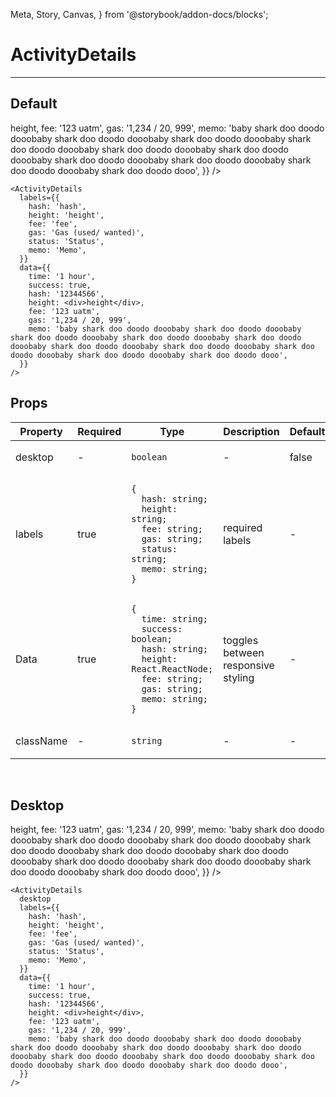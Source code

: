   Meta, Story, Canvas,
} from '@storybook/addon-docs/blocks';

<Meta title="ActivityDetails" component={ActivityDetails} />

# ActivityDetails
---
## Default
<Canvas>
  <Story name="Default">
    <ActivityDetails
      labels={{
        hash: 'hash',
        height: 'height',
        fee: 'fee',
        gas: 'Gas (used/ wanted)',
        status: 'Status',
        memo: 'Memo',
      }}
      data={{
        time: '1 hour',
        success: true,
        hash: '12344566',
        height: <div>height</div>,
        fee: '123 uatm',
        gas: '1,234 / 20, 999',
        memo: 'baby shark doo doodo dooobaby shark doo doodo dooobaby shark doo doodo dooobaby shark doo doodo dooobaby shark doo doodo dooobaby shark doo doodo dooobaby shark doo doodo dooobaby shark doo doodo dooobaby shark doo doodo dooobaby shark doo doodo dooo',
      }}
    />
  </Story>
</Canvas>

```
<ActivityDetails
  labels={{
    hash: 'hash',
    height: 'height',
    fee: 'fee',
    gas: 'Gas (used/ wanted)',
    status: 'Status',
    memo: 'Memo',
  }}
  data={{
    time: '1 hour',
    success: true,
    hash: '12344566',
    height: <div>height</div>,
    fee: '123 uatm',
    gas: '1,234 / 20, 999',
    memo: 'baby shark doo doodo dooobaby shark doo doodo dooobaby shark doo doodo dooobaby shark doo doodo dooobaby shark doo doodo dooobaby shark doo doodo dooobaby shark doo doodo dooobaby shark doo doodo dooobaby shark doo doodo dooobaby shark doo doodo dooo',
  }}
/>
```

## Props
<table>
<thead>
  <tr>
    <th>Property</th>
    <th>Required</th>
    <th>Type</th>
    <th>Description</th>
    <th>Default</th>
  </tr>
  </thead>
<tbody>
  <tr>
    <td>desktop</td>
    <td>-</td>
    <td>

`boolean`

  </td>
    <td>-</td>
    <td>false</td>
  </tr>

  <tr>
    <td>labels</td>
    <td>true</td>
    <td>

```
{
  hash: string;
  height: string;
  fee: string;
  gas: string;
  status: string;
  memo: string;
}
```

  </td>
    <td>required labels</td>
    <td>-</td>
  </tr>

  <tr>
    <td>Data</td>
    <td>true</td>
    <td>

```
{
  time: string;
  success: boolean;
  hash: string;
  height: React.ReactNode;
  fee: string;
  gas: string;
  memo: string;
}
```

  </td>
    <td>toggles between responsive styling</td>
    <td>-</td>
  </tr>

  <tr>
    <td>className</td>
    <td>-</td>
    <td>

`string`

  </td>
    <td>-</td>
    <td>-</td>
  </tr>
  </tbody>
</table>
<br/>


## Desktop
<Canvas>
  <Story name="Desktop">
    <ActivityDetails
      desktop
      labels={{
        hash: 'hash',
        height: 'height',
        fee: 'fee',
        gas: 'Gas (used/ wanted)',
        status: 'Status',
        memo: 'Memo',
      }}
      data={{
        time: '1 hour',
        success: true,
        hash: '12344566',
        height: <div>height</div>,
        fee: '123 uatm',
        gas: '1,234 / 20, 999',
        memo: 'baby shark doo doodo dooobaby shark doo doodo dooobaby shark doo doodo dooobaby shark doo doodo dooobaby shark doo doodo dooobaby shark doo doodo dooobaby shark doo doodo dooobaby shark doo doodo dooobaby shark doo doodo dooobaby shark doo doodo dooo',
      }}
    />
  </Story>
</Canvas>

```
<ActivityDetails
  desktop
  labels={{
    hash: 'hash',
    height: 'height',
    fee: 'fee',
    gas: 'Gas (used/ wanted)',
    status: 'Status',
    memo: 'Memo',
  }}
  data={{
    time: '1 hour',
    success: true,
    hash: '12344566',
    height: <div>height</div>,
    fee: '123 uatm',
    gas: '1,234 / 20, 999',
    memo: 'baby shark doo doodo dooobaby shark doo doodo dooobaby shark doo doodo dooobaby shark doo doodo dooobaby shark doo doodo dooobaby shark doo doodo dooobaby shark doo doodo dooobaby shark doo doodo dooobaby shark doo doodo dooobaby shark doo doodo dooo',
  }}
/>
```
